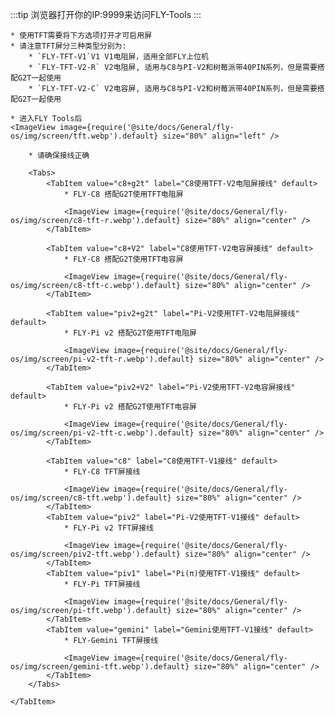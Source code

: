 



:::tip
浏览器打开你的IP:9999来访问FLY-Tools
:::

    * 使用TFT需要将下方选项打开才可启用屏
    * 请注意TFT屏分三种类型分别为:
        * `FLY-TFT-V1`V1 V1电阻屏，适用全部FLY上位机
        * `FLY-TFT-V2-R` V2电阻屏, 适用与C8与PI-V2和树莓派带40PIN系列，但是需要搭配G2T一起使用
        * `FLY-TFT-V2-C` V2电容屏, 适用与C8与PI-V2和树莓派带40PIN系列，但是需要搭配G2T一起使用

    * 进入FLY Tools后
    <ImageView image={require('@site/docs/General/fly-os/img/screen/tft.webp').default} size="80%" align="left" />

<Tabs>
    <TabItem value="TFT" label="TFT接线" default>

        * 请确保接线正确

        <Tabs>
            <TabItem value="c8+g2t" label="C8使用TFT-V2电阻屏接线" default>
                * FLY-C8 搭配G2T使用TFT电阻屏

                <ImageView image={require('@site/docs/General/fly-os/img/screen/c8-tft-r.webp').default} size="80%" align="center" />
            </TabItem>

            <TabItem value="c8+V2" label="C8使用TFT-V2电容屏接线" default>
                * FLY-C8 搭配G2T使用TFT电容屏

                <ImageView image={require('@site/docs/General/fly-os/img/screen/c8-tft-c.webp').default} size="80%" align="center" />
            </TabItem>

            <TabItem value="piv2+g2t" label="Pi-V2使用TFT-V2电阻屏接线" default>
                * FLY-Pi v2 搭配G2T使用TFT电阻屏

                <ImageView image={require('@site/docs/General/fly-os/img/screen/pi-v2-tft-r.webp').default} size="80%" align="center" />
            </TabItem>

            <TabItem value="piv2+V2" label="Pi-V2使用TFT-V2电容屏接线" default>
                * FLY-Pi v2 搭配G2T使用TFT电容屏

                <ImageView image={require('@site/docs/General/fly-os/img/screen/pi-v2-tft-c.webp').default} size="80%" align="center" />
            </TabItem>

            <TabItem value="c8" label="C8使用TFT-V1接线" default>
                * FLY-C8 TFT屏接线

                <ImageView image={require('@site/docs/General/fly-os/img/screen/c8-tft.webp').default} size="80%" align="center" />
            </TabItem>
            <TabItem value="piv2" label="Pi-V2使用TFT-V1接线" default>
                * FLY-Pi v2 TFT屏接线

                <ImageView image={require('@site/docs/General/fly-os/img/screen/piv2-tft.webp').default} size="80%" align="center" />
            </TabItem>
            <TabItem value="piv1" label="Pi(π)使用TFT-V1接线" default>
                * FLY-Pi TFT屏接线

                <ImageView image={require('@site/docs/General/fly-os/img/screen/pi-tft.webp').default} size="80%" align="center" />
            </TabItem>
            <TabItem value="gemini" label="Gemini使用TFT-V1接线" default>
                * FLY-Gemini TFT屏接线
                
                <ImageView image={require('@site/docs/General/fly-os/img/screen/gemini-tft.webp').default} size="80%" align="center" />
            </TabItem>
        </Tabs>

    </TabItem>
</Tabs>
